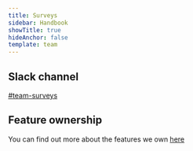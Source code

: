 ```yaml
---
title: Surveys
sidebar: Handbook
showTitle: true
hideAnchor: false
template: team
---
```


## Slack channel

[#team-surveys](https://posthog.slack.com/messages/team-surveys)

## Feature ownership

You can find out more about the features we own [here](/handbook/engineering/feature-ownership)
